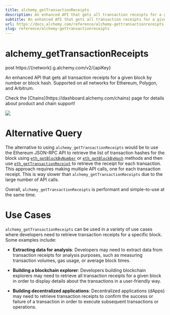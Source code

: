 ```yaml
---
title: alchemy_getTransactionReceipts
description: An enhanced API that gets all transaction receipts for a given block by number or block hash. Supported on all networks for Ethereum, Polygon, and Arbitrum.
subtitle: An enhanced API that gets all transaction receipts for a given block by number or block hash. Supported on all networks for Ethereum, Polygon, and Arbitrum.
url: https://docs.alchemy.com/reference/alchemy-gettransactionreceipts
slug: reference/alchemy-gettransactionreceipts
---
```


# alchemy\_getTransactionReceipts

post https://\{network}.g.alchemy.com/v2/\{apiKey}

An enhanced API that gets all transaction receipts for a given block by number or block hash. Supported on all networks for Ethereum, Polygon, and Arbitrum.

<Info>
  Check the [Chains](https://dashboard.alchemy.com/chains) page for details about product and chain support!

  ![](523fb8a9a9d899921ee1046d0ff1b389967a9976d1c6112ebbbe071ddd1ef374-image.png)
</Info>

# Alternative Query

The alternative to using `alchemy_getTransactionReceipts` would be to use the Ethereum JSON-RPC API to retrieve the list of transaction hashes for the block using [`eth_getBlockByNumber`](/reference/eth-getblockbynumber) or [`eth_getBlockByHash`](/reference/eth-getblockbyhash) methods and then use [`eth_getTransactionReceipt`](/reference/eth-gettransactionreceipt) to retrieve the receipt for each transaction. This approach requires making multiple API calls, one for each transaction receipt. This is way slower than `alchemy_getTransactionReceipts` due to the large number of API calls.

Overall, `alchemy_getTransactionReceipts` is performant and simple-to-use at the same time.

# Use Cases

`alchemy_getTransactionReceipts` can be used in a variety of use cases where developers need to retrieve transaction receipts for a specific block. Some examples include:

* **Extracting data for analysis**: Developers may need to extract data from transaction receipts for analysis purposes, such as measuring transaction volumes, gas usage, or average block times.

* **Building a blockchain explorer**: Developers building blockchain explorers may need to retrieve all transaction receipts for a given block in order to display details about the transactions in a user-friendly way.

* **Building decentralized applications**: Decentralized applications (dApps) may need to retrieve transaction receipts to confirm the success or failure of a transaction in order to execute subsequent transactions or operations.
